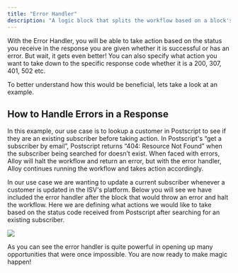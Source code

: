 ```yaml
---
title: "Error Handler"
description: "A logic block that splits the workflow based on a block's response code"
---
```


With the Error Handler, you will be able to take action based on the status you receive in the response you are given whether it is successful or has an error. But wait, it gets even better! You can also specify what action you want to take down to the specific response code whether it is a 200, 307, 401, 502 etc. 

To better understand how this would be beneficial, lets take a look at an example.

## How to Handle Errors in a Response

In this example, our use case is to lookup a customer in Postscript to see if they are an existing subscriber before taking action. In Postscript's “get a subscriber by email”, Postscript returns “404: Resource Not Found” when the subscriber being searched for doesn’t exist. When faced with errors, Alloy will halt the workflow and return an error, but with the error handler, Alloy continues running the workflow and takes action accordingly.

In our use case we are wanting to update a current subscriber whenever a customer is updated in the ISV's platform. Below you will see we have included the error handler after the block that would throw an error and halt the workflow. Here we are defining what actions we would like to take based on the status code received from Postscript after searching for an existing subscriber.

![](/images/20a0134-Screen_Shot_2023-04-21_at_11.50.45_AM_1.png)

As you can see the error handler is quite powerful in opening up many opportunities that were once impossible. You are now ready to make magic happen!
